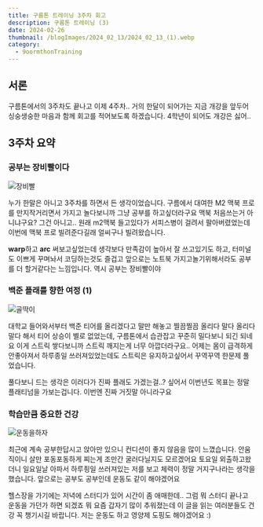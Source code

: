 ```yaml
---
title: 구름톤 트레이닝 3주차 회고
description: 구름톤 트레이닝 (3)
date: 2024-02-26
thumbnail: /blogImages/2024_02_13/2024_02_13_(1).webp
category:
  - 9oormthonTraining
---
```


## 서론

구름톤에서의 3주차도 끝나고 이제 4주차.. 거의 한달이 되어가는 지금 개강을 앞두어 싱숭생숭한 마음과 함께 회고를 적어보도록 하겠습니다.
4학년이 되어도 개강은 싫어..

## 3주차 요약

### 공부는 장비빨이다

![장비빨](</blogImages/2024_02_26/2024_02_26_(1).webp>)

누가 한말은 아니고 3주차를 하면서 든 생각이었습니다. 구름에서 대여한 M2 맥북 프로를 만지작거리면서 가지고 놀다보니까 그냥 공부를 하고싶더라구요
맥북 처음쓰는거 아니냐구요? 그건 아니고.. 원래 m2맥북 들고있다가 서피스병이 걸려서 팔아버렸었는데 이번에 맥북 프로 빌려준다길래 얼씨구나 빌려왔습니다.

**warp**하고 **arc** 써보고싶었는데 생각보다 만족감이 높아서 잘 쓰고있기도 하고, 터미널도 이쁘게 꾸며놔서 코딩하는것도 즐겁고
앞으로는 노트북 가지고놀기위해서라도 공부를 더 할거같다는 느낌입니다. 역시 공부는 장비빨이야

### 백준 플래를 향한 여정 (1)

![골딱이](</blogImages/2024_02_26/2024_02_26_(2).webp>)

대학교 들어와서부터 백준 티어를 올리겠다고 말만 해놓고 찔끔찔끔 올리다 말다 올리다 말다 해서 티어 상승이 별로 없었는데, 구름톤에서 습관잡고 꾸준히 밀다보니 되긴 되네요
이게 스트릭 쌓다보니까 스트릭 깨지는게 너무 아깝더라구요.. 어제는 몸이 급격하게 안좋아져서 하루종일 쓰러져있었는데도 스트릭은 유지하고싶어서 꾸역꾸역 한문제 풀었습니다.

풀다보니 드는 생각은 이러다가 진짜 플래도 가겠는걸..? 싶어서 이번년도 목표는 정말 플래티넘을 가보는겁니다. 이번엔 진짜 거짓말 아니라구요

### 학습만큼 중요한 건강

![운동을하자](</blogImages/2024_02_26/2024_02_26_(3).webp>)

최근에 계속 공부한답시고 앉아만 있으니 컨디션이 좋지 않음을 많이 느꼈습니다. 안움직이니 살만 포동포동하게 찌는게 조만간 굴러다닐지도 모르겠어요
토요일 외출하고왔더니 일요일날 아파서 하루죙일 쓰러져있는 저를 보고 체력이 정말 거지구나라는 생각을 했습니다. 앞으로는 공부도 공부인데 운동도 같이 해야겠어요

헬스장을 가기에는 저녁에 스터디가 있어 시간이 좀 애매한데.. 그럼 뭐 스터디 끝나고 운동을 가던가 하면 되겠죠 뭐
요즘 갑자기 많이 추워졌는데 이 글을 읽는 여러분들도 건강 꼭 챙기시길 바랍니다. 저는 운동도 하고 영양제 도핑도 해야겠어요 :)
